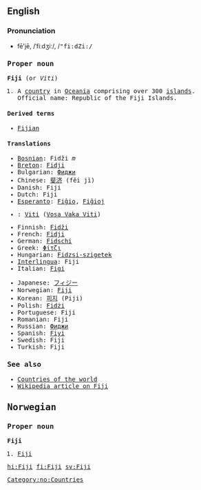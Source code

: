 ==English==
===Pronunciation===
*fē'jē, /ˈfiːdʒiː/, /<tt>"fi:dZi:<tt>/

===Proper noun===
'''Fiji''' (or ''Viti'')

# A [[country]] in [[Oceania]] comprising over 300 [[island]]s. Official name: Republic of the Fiji Islands.

====Derived terms====
*[[Fijian]]

====Translations====
{{top}}
*[[Bosnian]]: Fidži ''m''
*[[Breton]]: [[Fidji]]
*Bulgarian: [[Фиджи]]
*Chinese: [[斐济]] (fěi jì)
*Danish: Fiji
*Dutch: Fiji
*[[Esperanto]]: [[Fiĝio]], [[Fiĝioj]]
*{{fj}}: [[Viti]] ([[:fj:Viti|Vosa Vaka Viti]])
*Finnish: [[Fidži]]
*French: [[Fidji]]
*German: [[Fidschi]]
*Greek: [[Φίτζι]]
*Hungarian: [[Fidzsi-szigetek]]
*[[Interlingua]]: Fiji
*Italian: [[Figi]]
{{mid}}
*Japanese: [[フィジー]]
*Norwegian: [[#Norwegian|Fiji]]
*Korean: [[피지]] (Piji)
*Polish: [[Fidżi]]
*Portuguese: Fiji
*Romanian: Fiji
*Russian: [[Фиджи]]
*Spanish: [[Fiyi]]
*Swedish: Fiji
*Turkish: Fiji
{{bottom}}

===See also===
* [[Countries of the world]]
*[[w:Fiji|Wikipedia article on Fiji]]

==Norwegian==
===Proper noun===
[[Category:no:Countries]]
'''Fiji'''
#[[#English|Fiji]]

[[hi:Fiji]]
[[fi:Fiji]]
[[sv:Fiji]]